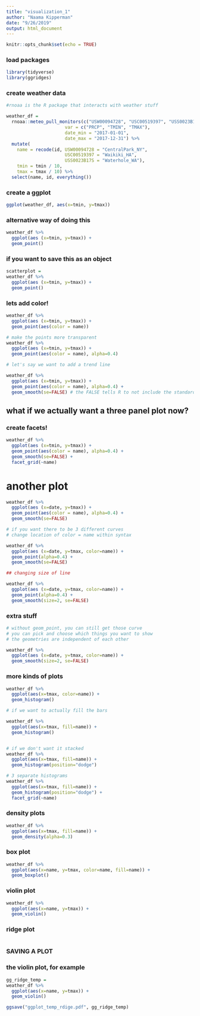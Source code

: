 ```yaml
---
title: "visualization_1"
author: "Naama Kipperman"
date: "9/26/2019"
output: html_document
---
```


```r
knitr::opts_chunk$set(echo = TRUE)
```

### load packages

```r

library(tidyverse)
library(ggridges)

```

### create weather data

```r
#rnoaa is the R package that interacts with weather stuff

weather_df = 
  rnoaa::meteo_pull_monitors(c("USW00094728", "USC00519397", "USS0023B17S"),
                      var = c("PRCP", "TMIN", "TMAX"), 
                      date_min = "2017-01-01",
                      date_max = "2017-12-31") %>%
  mutate(
    name = recode(id, USW00094728 = "CentralPark_NY", 
                      USC00519397 = "Waikiki_HA",
                      USS0023B17S = "Waterhole_WA"),
    tmin = tmin / 10,
    tmax = tmax / 10) %>%
  select(name, id, everything())

```

### create a ggplot

```r

ggplot(weather_df, aes(x=tmin, y=tmax))

```

### alternative way of doing this
```r

weather_df %>% 
  ggplot(aes (x=tmin, y=tmax)) +
  geom_point()

```

### if you want to save this as an object

```r
scatterplot = 
weather_df %>% 
  ggplot(aes (x=tmin, y=tmax)) +
  geom_point()

```


### lets add color!

```r

weather_df %>% 
  ggplot(aes (x=tmin, y=tmax)) +
  geom_point(aes(color = name))

# make the points more transparent
weather_df %>% 
  ggplot(aes (x=tmin, y=tmax)) +
  geom_point(aes(color = name), alpha=0.4)

# let's say we want to add a trend line

weather_df %>% 
  ggplot(aes (x=tmin, y=tmax)) +
  geom_point(aes(color = name), alpha=0.4) +
  geom_smooth(se=FALSE) # the FALSE tells R to not include the standard error bars around the line


```

## what if we actually want a three panel plot now?
### create facets!

```r

weather_df %>% 
  ggplot(aes (x=tmin, y=tmax)) +
  geom_point(aes(color = name), alpha=0.4) +
  geom_smooth(se=FALSE) +
  facet_grid(~name)
```


# another plot
```r

weather_df %>% 
  ggplot(aes (x=date, y=tmax)) +
  geom_point(aes(color = name), alpha=0.4) +
  geom_smooth(se=FALSE)

# if you want there to be 3 different curves 
# change location of color = name within syntax

weather_df %>% 
  ggplot(aes (x=date, y=tmax, color=name)) +
  geom_point(alpha=0.4) +
  geom_smooth(se=FALSE)

## changing size of line 

weather_df %>% 
  ggplot(aes (x=date, y=tmax, color=name)) +
  geom_point(alpha=0.4) +
  geom_smooth(size=2, se=FALSE)

```


### extra stuff
```r

# without geom_point, you can still get those curve
# you can pick and choose which things you want to show
# the geometries are independent of each other

weather_df %>% 
  ggplot(aes (x=date, y=tmax, color=name)) +
  geom_smooth(size=2, se=FALSE)

```

### more kinds of plots


```r
weather_df %>% 
  ggplot(aes(x=tmax, color=name)) +
  geom_histogram()

# if we want to actually fill the bars 

weather_df %>% 
  ggplot(aes(x=tmax, fill=name)) +
  geom_histogram()


# if we don't want it stacked
weather_df %>% 
  ggplot(aes(x=tmax, fill=name)) +
  geom_histogram(position="dodge") 

# 3 separate histograms
weather_df %>% 
  ggplot(aes(x=tmax, fill=name)) +
  geom_histogram(position="dodge") +
  facet_grid(~name)


```


###  density plots


```r

weather_df %>% 
  ggplot(aes(x=tmax, fill=name)) +
  geom_density(alpha=0.3) 
```


### box plot
```r
weather_df %>% 
  ggplot(aes(x=name, y=tmax, color=name, fill=name)) +
  geom_boxplot()
```

### violin plot

```r

weather_df %>% 
  ggplot(aes(x=name, y=tmax)) +
  geom_violin()
```

### ridge plot

```r

```


### SAVING A PLOT
### the violin plot, for example
```r
gg_ridge_temp = 
weather_df %>% 
  ggplot(aes(x=name, y=tmax)) +
  geom_violin()

ggsave("ggplot_temp_rdige.pdf", gg_ridge_temp)

```

```r

```





